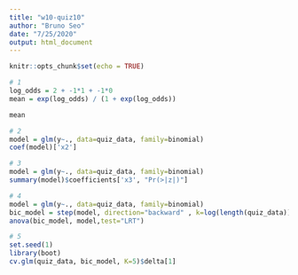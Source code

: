 ```yaml
---
title: "w10-quiz10"
author: "Bruno Seo"
date: "7/25/2020"
output: html_document
---
```


```r
knitr::opts_chunk$set(echo = TRUE)
```


```r
# 1
log_odds = 2 + -1*1 + -1*0
mean = exp(log_odds) / (1 + exp(log_odds))

mean
```


```r
# 2
model = glm(y~., data=quiz_data, family=binomial)
coef(model)['x2']
```


```r
# 3
model = glm(y~., data=quiz_data, family=binomial)
summary(model)$coefficients['x3', "Pr(>|z|)"]

```

```r
# 4
model = glm(y~., data=quiz_data, family=binomial)
bic_model = step(model, direction="backward" , k=log(length(quiz_data)), trace=0)
anova(bic_model, model,test="LRT")

```

```r
# 5
set.seed(1)
library(boot)
cv.glm(quiz_data, bic_model, K=5)$delta[1]
```
